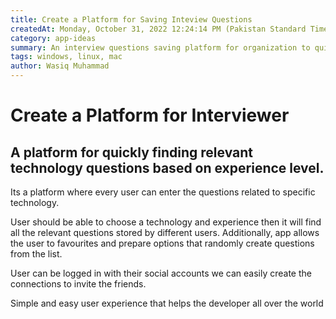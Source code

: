 ```yaml
---
title: Create a Platform for Saving Inteview Questions
createdAt: Monday, October 31, 2022 12:24:14 PM (Pakistan Standard Time)
category: app-ideas
summary: An interview questions saving platform for organization to quickly search questions based on experience 
tags: windows, linux, mac
author: Wasiq Muhammad
---
```


# Create a Platform for Interviewer

## A platform for quickly finding relevant technology questions based on experience level.

Its a platform where every user can enter the questions related to specific technology.

User should be able to choose a technology and experience then it will find all the relevant questions stored by different users. Additionally, app allows the user to favourites and prepare options that randomly create questions from the list.

User can be logged in with their social accounts we can easily create the connections to invite the friends.

Simple and easy user experience that helps the developer all over the world